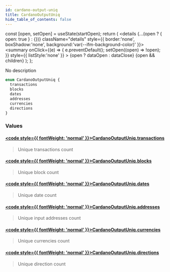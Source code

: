 ```yaml
---
id: cardano-output-uniq
title: CardanoOutputUniq
hide_table_of_contents: false
---
```







  const [open, setOpen] = useState(startOpen);
  return (
    <details {...(open ? { open: true } : {})} className="details" style={{ border:'none', boxShadow:'none', background:'var(--ifm-background-color)' }}>
      <summary
        onClick={(e) => {
          e.preventDefault();
          setOpen((open) => !open);
        }}
        style={{ listStyle:'none' }}
      >
      {open ? dataOpen : dataClose}
      </summary>
      {open && children}
    </details>
  );
};








No description


```graphql
enum CardanoOutputUniq {
  transactions
  blocks
  dates
  addresses
  currencies
  directions
}
```




### Values

#### [<code style={{ fontWeight: 'normal' }}>CardanoOutputUniq.<b>transactions</b></code>](#)  
> 
> 
> Unique transactions count
> 

#### [<code style={{ fontWeight: 'normal' }}>CardanoOutputUniq.<b>blocks</b></code>](#)  
> 
> 
> Unique block count
> 

#### [<code style={{ fontWeight: 'normal' }}>CardanoOutputUniq.<b>dates</b></code>](#)  
> 
> 
> Unique date count
> 

#### [<code style={{ fontWeight: 'normal' }}>CardanoOutputUniq.<b>addresses</b></code>](#)  
> 
> 
> Unique input addresses count
> 

#### [<code style={{ fontWeight: 'normal' }}>CardanoOutputUniq.<b>currencies</b></code>](#)  
> 
> 
> Unique currencies count
> 

#### [<code style={{ fontWeight: 'normal' }}>CardanoOutputUniq.<b>directions</b></code>](#)  
> 
> 
> Unique direction count
> 



